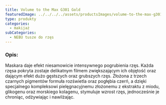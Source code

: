 ```yaml
---
title: Volume to the Max G301 Gold
featuredImage: ../../../../assets/productsImages/volume-to-the-max-g301-gold.png
type: produkty
categories:
  - makijaż
subCategories:
  - NEBU tusze do rzęs
---
```


<h3>Opis:</h3>

Maskara daje efekt niesamowicie intensywnego pogrubienia rzęs. Każda rzęsa pokryta zostaje delikatnym filmem zwiększającym ich objętość oraz dającym efekt dużo gęstszych oraz grubszych rzęs.
Złożona z trzech czarnych pigmentów formuła rozświetla oraz pogłębia czerń, a dzięki specjalnego kompleksowi pielęgnacyjnemu złożonemu z ekstraktu z miodu, glikogenu oraz morskiego kolagenu, stymuluje wzrost rzęs, jednocześnie je chroniąc, odżywiając i nawilżając.
